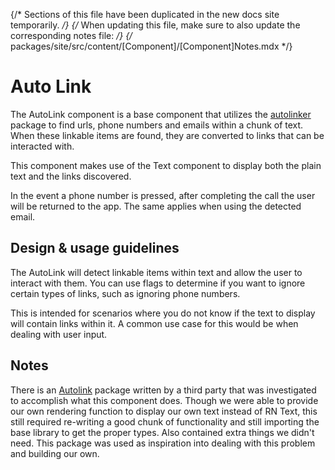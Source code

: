 
{/* Sections of this file have been duplicated in the new docs site temporarily. */}
{/* When updating this file, make sure to also update the corresponding notes file: */}
{/* packages/site/src/content/[Component]/[Component]Notes.mdx */}

<Meta title="Components/Text and Typography/AutoLink" />

# Auto Link

The AutoLink component is a base component that utilizes the
[autolinker](https://github.com/gregjacobs/Autolinker.js/) package to find urls,
phone numbers and emails within a chunk of text. When these linkable items are
found, they are converted to links that can be interacted with.

This component makes use of the Text component to display both the plain text
and the links discovered.

In the event a phone number is pressed, after completing the call the user will
be returned to the app. The same applies when using the detected email.

## Design & usage guidelines

The AutoLink will detect linkable items within text and allow the user to
interact with them. You can use flags to determine if you want to ignore certain
types of links, such as ignoring phone numbers.

This is intended for scenarios where you do not know if the text to display will
contain links within it. A common use case for this would be when dealing with
user input.

## Notes

There is an [Autolink](https://github.com/joshswan/react-native-autolink)
package written by a third party that was investigated to accomplish what this
component does. Though we were able to provide our own rendering function to
display our own text instead of RN Text, this still required re-writing a good
chunk of functionality and still importing the base library to get the proper
types. Also contained extra things we didn't need. This package was used as
inspiration into dealing with this problem and building our own.
